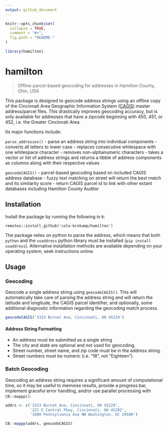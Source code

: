 ```yaml
---
output: github_document
---
```


<!-- README.md is generated from README.Rmd. Please edit that file -->

```r
knitr::opts_chunk$set(
  collapse = TRUE,
  comment = "#>",
  fig.path = "README-"
)

library(hamilton)
```

# hamilton

> Offline parcel-based geocoding for addresses in Hamilton County, Ohio, USA

This package is designed to geocode address strings using an offline copy of the Cincinnati Area Geographic Information System ([CAGIS](http://cagismaps.hamilton-co.org/cagisportal)) master address/parcel files. This drastically improves geocoding accuracy, but is only available for addresses that have a zipcode beginning with 450, 451, or 452, i.e. the Greater Cincinnati Area.

Its major functions include:

`parse_addresses()`
  - parse an address string into individual components
  - converts all letters to lower case
  - replaces consecutive whitespace with one whitespace character
  - removes non-alphanumeric characters
  - takes a vector or list of address strings and returns a tibble of address components as columns along with their respective values

`geocodeCAGIS()`
    - parcel-based geocoding based on included CAGIS address database
    - fuzzy text matching on street will return the best match and its similarity score
    - return CAGIS parcel id to link with other extant databases including Hamilton County Auditor

## Installation

Install the package by running the following in `R`:

`remotes::install_github('cole-brokamp/hamilton')`

The package relies on python to parse the address, which means that both `python` and the `usaddress` python library must be installed (`pip install usaddress`). Alternative installation methods are available depending on your operating system; seek instructions online.

## Usage

### Geocoding

Geocode a single address string using `geocodeCAGIS()`. This will automatically take care of parsing the address string and will return the latitude and longitude, the CAGIS parcel identifier, and optionally, some additional diagnostic information regarding the geocoding match process.

```r
geocodeCAGIS('3333 Burnet Ave, Cincinnati, OH 45229')
```

#### Address String Formatting

- An address must be submitted as a single string
- The city and state are optional and not used for geocoding.
- Street number, street name, and zip code must be in the address string.
- Street numbers must be numeric (i.e. "18", not "Eighteen").

### Batch Geocoding

Geocoding an address string requires a significant amount of computational time, so it may be useful to memoise results, provide a progress bar, implement graceful error handling, and/or use parallel processing with `CB::mappp()`:

```r
addrs <- c('3333 Burnet Ave, Cincinnati, OH 45229',
           '222 E Central Pkwy, Cincinnati, OH 45202',
           '1600 Pennsylvania Ave NW Washington, DC 20500')

CB::mappp(addrs, geocodeCAGIS)
```

